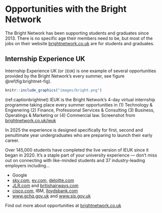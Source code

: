 # Opportunities with the Bright Network {#bright}

The Bright Network has been supporting students and graduates since 2013. There is no specific age their members need to be, but most of the jobs on their website [brightnetwork.co.uk](https://www.brightnetwork.co.uk) are for students and graduates.

## Internship Experience UK {#ieuk}

Internship Experience UK (or `IEUK`) is one example of several opportunities provided by the Bright Network’s every summer, see figure \@ref(fig:brightnet-fig).

```r
knitr::include_graphics("images/bright.png")
```

(ref:captionbrightnet) IEUK is the Bright Network’s 4-day virtual internship programme taking place every summer opportunities in (1) Technology & Engienering (2) Finance, Professional Services & Consulting (3) Business, Operatings & Marketing or (4) Commercial law. Screenshot from [brightnetwork.co.uk/ieuk](https://www.brightnetwork.co.uk/ieuk/)

In 2025 the experience is designed specifically for first, second and penultimate year undergraduates who are preparing to launch their early career.

Over 145,000 students have completed the live version of IEUK since it began in 2020. It’s a staple part of your university experience — don’t miss out on connecting with like-minded students and 37 industry-leading employers including... 

* Google
* [sky.com](https://www.sky.com), [ey.com](https://www.ey.com), [deloitte.com](https://www.deloitte.com)
* [JLR.com](https://www.jlr.com) and [britishairways.com](https://www.britishairways.com) 
* [cisco.com](https://www.cisco.com), IBM, [lloydsbank.com](https://www.lloydsbank.com)
* [www.gchq.gov.uk](https://www.gchq.gov.uk) and [www.sis.gov.uk](https://www.sis.gov.uk)

<!--
.. and many others. Find out more and apply by apply by 8th of July at [brightnetwork.co.uk/ieuk](https://www.brightnetwork.co.uk/ieuk/)-->

Find out more about opportunities at [brightnetwork.co.uk](https://www.brightnetwork.co.uk)